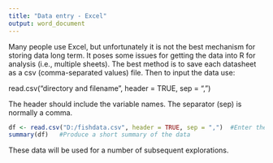 ```yaml
---
title: "Data entry - Excel"
output: word_document
---
```


Many people use Excel, but unfortunately it is not the best mechanism for storing data long term. It  poses some issues for getting the data into R for analysis (i.e., multiple sheets). The best method is to save each datasheet as a csv (comma-separated values) file. Then to input the data use:

read.csv("directory and filename", header = TRUE, sep = ",")

The header should include the variable names. The separator (sep) is normally a comma. 

```r
df <- read.csv("D:/fishdata.csv", header = TRUE, sep = ",")  #Enter the data
summary(df)   #Produce a short summary of the data
```

These data will be used for a number of subsequent explorations.  